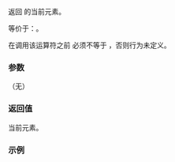 {{cpp/ranges/chunk_by_view/iterator/title|operator*}}
{{cpp/ranges/chunk_by_view/navbar}}

{{ddcl|since=c++23|
constexpr value_type operator*() const;
}}

返回 {{tt|chunk_by_view}} 的当前元素。

等价于：{{box|{{c/core|return ranges::subrange(}}{{rlpi|/#数据成员|current_}}{{c/core|,}}{{nbspt}}{{rlpi|/#数据成员|next_}}{{c/core|)}}}}。

在调用该运算符之前 {{rlpi|/#数据成员|current_}} 必须不等于 {{rlpi|/#数据成员|next_}}，否则行为未定义。

===参数===
（无）

===返回值===
当前元素。

===示例===
{{example
|code=
|output=
}}

{{langlinks|de|en|es|ja|ru}}